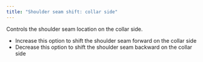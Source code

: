 ```yaml
---
title: "Shoulder seam shift: collar side"
---
```


Controls the shoulder seam location on the collar side.

- Increase this option to shift the shoulder seam forward on the collar side
- Decrease this option to shift the shoulder seam backward on the collar side

